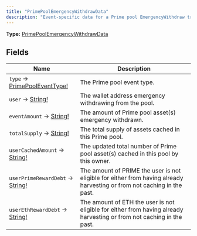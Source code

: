```yaml
---
title: "PrimePoolEmergencyWithdrawData"
description: "Event-specific data for a Prime pool EmergencyWithdraw transaction."
---
```


**Type:** [PrimePoolEmergencyWithdrawData](/api-reference/types/primepoolemergencywithdrawdata)

## Fields

| Name | Description |
|------|-------------|
| `type` → [PrimePoolEventType!](/api-reference/types/primepooleventtype) | The Prime pool event type. |
| `user` → [String!](/api-reference/types/string) | The wallet address emergency withdrawing from the pool. |
| `eventAmount` → [String!](/api-reference/types/string) | The amount of Prime pool asset(s) emergency withdrawn. |
| `totalSupply` → [String!](/api-reference/types/string) | The total supply of assets cached in this Prime pool. |
| `userCachedAmount` → [String!](/api-reference/types/string) | The updated total number of Prime pool asset(s) cached in this pool by this owner. |
| `userPrimeRewardDebt` → [String!](/api-reference/types/string) | The amount of PRIME the user is not eligible for either from having already harvesting or from not caching in the past. |
| `userEthRewardDebt` → [String!](/api-reference/types/string) | The amount of ETH the user is not eligible for either from having already harvesting or from not caching in the past. |

